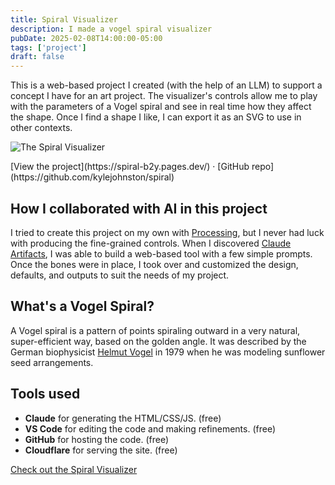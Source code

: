 ```yaml
---
title: Spiral Visualizer
description: I made a vogel spiral visualizer
pubDate: 2025-02-08T14:00:00-05:00
tags: ['project']
draft: false
---
```


This is a web-based project I created (with the help of an LLM) to support a concept I have for an art project. The visualizer's controls allow me to play with the parameters of a Vogel spiral and see in real time how they affect the shape. Once I find a shape I like, I can export it as an SVG to use in other contexts.

<Image src={visual} alt="The Spiral Visualizer" class="border border-neutral-200 shadow-xl rounded-sm wide" />
<p class="caption">[View the project](https://spiral-b2y.pages.dev/) · [GitHub repo](https://github.com/kylejohnston/spiral)</p>

## How I collaborated with AI in this project
I tried to create this project on my own with [Processing](https://processing.org/), but I never had luck with producing the fine-grained controls. When I discovered [Claude Artifacts](https://support.anthropic.com/en/articles/9487310-what-are-artifacts-and-how-do-i-use-them), I was able to build a web-based tool with a few simple prompts. Once the bones were in place, I took over and customized the design, defaults, and outputs to suit the needs of my project. 

## What's a Vogel Spiral?
A Vogel spiral is a pattern of points spiraling outward in a very natural, super-efficient way, based on the golden angle. It was described by the German biophysicist [Helmut Vogel](https://www.sciencedirect.com/science/article/abs/pii/0025556479900804) in 1979 when he was modeling sunflower seed arrangements.

## Tools used
- **Claude** for generating the HTML/CSS/JS. (free)
- **VS Code** for editing the code and making refinements. (free)
- **GitHub** for hosting the code. (free)
- **Cloudflare** for serving the site. (free)

[Check out the Spiral Visualizer](https://spiral-b2y.pages.dev/)